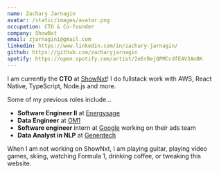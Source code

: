 ```yaml
---
name: Zachary Jarnagin
avatar: /static/images/avatar.png
occupation: CTO & Co-founder
company: ShowNxt
email: zjarnagin1@gmail.com
linkedin: https://www.linkedin.com/in/zachary-jarnagin/
github: https://github.com/zacharyjarnagin
spotify: https://open.spotify.com/artist/2e6rBejQPMCcdfE4V3AnBK
---
```


I am currently the **CTO** at [ShowNxt](https://www.shownxt.com/)! I do fullstack work with AWS, React Native, TypeScript, Node.js and more.

Some of my previous roles include...

- **Software Engineer II** at [Energysage](https://www.energysage.com/)
- **Data Engineer** at [OM1](https://www.om1.com/)
- **Software engineer** intern at [Google](https://www.google.com/about/careers/applications/jobs/results) working on their ads team
- **Data Analyst in NLP** at [Genentech](https://www.gene.com/)

When I am not working on ShowNxt, I am playing guitar, playing video games, skiing, watching Formula 1, drinking coffee, or tweaking this website.

